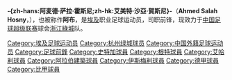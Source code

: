 {{Infobox Football biography
| playername = 阿麥德
| fullname =Ahmed Salah Hosny
| dateofbirth = {{birth date and age|1979|07|11|df=y}}
| cityofbirth = 
| countryofbirth = [[埃及|埃及]]
| height = {{height|m=1.88}}
| position = [[前鋒_(足球)|前鋒]]
| currentclub = [[浙江綠城|浙江綠城]]
| clubnumber = 10
| years = 1997-98<br>1998-99<br>1998-01<br>2001-02<br>2003-04<br>2004-06<br>2006-07<br>2007-08<br>2008-
| clubs = [[艾哈利體育會|艾哈利]]<br>[[史特加足球會|史特加二隊]]<br>[[史特加|史特加]]<br>[[KAA根特|KAA根特]]<br>[[艾哈利體育會|艾哈利]]<br>{{tsl|en|Çaykur Rizespor||里澤士邦}}<br>[[阿拉伯莫卡伍魯恩足球俱樂部|阿拉伯莫卡伍魯恩]]<br>[[伊斯梅利體育俱樂部|伊斯梅利]]<br>[[浙江綠城|浙江綠城]]
| caps(goals) = <br>25 (9)<br>26 (2)<br>18 (4)<br><br>10 (2)
| nationalyears = 1999-03
| nationalteam = [[埃及國家足球隊|埃及]]
| nationalcaps(goals) = 30 (9)
| pcupdate = April 27, 2008
| ntupdate = July 13, 2008
}}
'''-{zh-hans:阿麦德·萨拉·霍斯尼;zh-hk:艾美特·沙亞·賀斯尼}-'''（'''Ahmed Salah Hosny'''，{{bd|1979年|7月11日|||H}}），也被称作'''阿布'''，是[[埃及|埃及]]职业足球运动员，司职前锋，现效力于[[中国足球超级联赛|中国足球超级联赛]]球会[[浙江綠城|浙江綠城]]队。

{{DEFAULTSORT:HOSNY, Ahmed}}
[[Category:埃及足球运动员|Category:埃及足球运动员]]
[[Category:杭州绿城球员|Category:杭州绿城球员]]
[[Category:中国外籍足球运动员|Category:中国外籍足球运动员]]
[[Category:足球前鋒|Category:足球前鋒]]
[[Category:史特加球員|Category:史特加球員]]
[[Category:根特球員|Category:根特球員]]
[[Category:艾哈利球員|Category:艾哈利球員]]
[[Category:阿拉伯建築球員|Category:阿拉伯建築球員]]
[[Category:伊斯梅利球員|Category:伊斯梅利球員]]
[[Category:德甲球員|Category:德甲球員]]
[[Category:比甲球員|Category:比甲球員]]